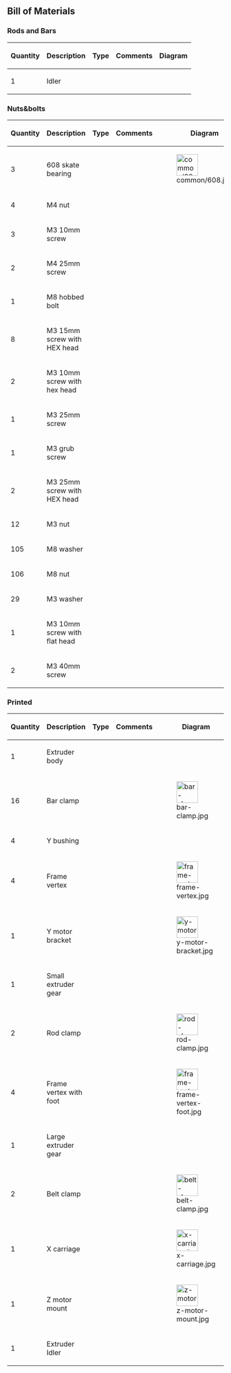 == Bill of Materials ==

=== Rods and Bars ===
{| class="wikitable sortable" border="1"
|-
! scope="col" | Quantity
! scope="col" | Description
! scope="col" | Type
! scope="col" class="unsortable" | Comments
! scope="col" class="unsortable" | Diagram
|-
| 1 || Idler ||  ||  ||
|}

=== Nuts&bolts ===
{| class="wikitable sortable" border="1"
|-
! scope="col" | Quantity
! scope="col" | Description
! scope="col" | Type
! scope="col" class="unsortable" | Comments
! scope="col" class="unsortable" | Diagram
|-
| 3 || 608 skate bearing ||  ||  || [[File:common/608.jpg|50px]]
|-
| 4 || M4 nut ||  ||  ||
|-
| 3 || M3 10mm screw ||  ||  ||
|-
| 2 || M4 25mm screw ||  ||  ||
|-
| 1 || M8 hobbed bolt ||  ||  ||
|-
| 8 || M3 15mm screw with HEX head ||  ||  ||
|-
| 2 || M3 10mm screw with hex head ||  ||  ||
|-
| 1 || M3 25mm screw ||  ||  ||
|-
| 1 || M3 grub screw ||  ||  ||
|-
| 2 || M3 25mm screw with HEX head ||  ||  ||
|-
| 12 || M3 nut ||  ||  ||
|-
| 105 || M8 washer ||  ||  ||
|-
| 106 || M8 nut ||  ||  ||
|-
| 29 || M3 washer ||  ||  ||
|-
| 1 || M3 10mm screw with flat head ||  ||  ||
|-
| 2 || M3 40mm screw ||  ||  ||
|}

=== Printed ===
{| class="wikitable sortable" border="1"
|-
! scope="col" | Quantity
! scope="col" | Description
! scope="col" | Type
! scope="col" class="unsortable" | Comments
! scope="col" class="unsortable" | Diagram
|-
| 1 || Extruder body ||  ||  ||
|-
| 16 || Bar clamp ||  ||  || [[File:bar-clamp.jpg|50px]]
|-
| 4 || Y bushing ||  ||  ||
|-
| 4 || Frame vertex ||  ||  || [[File:frame-vertex.jpg|50px]]
|-
| 1 || Y motor bracket ||  ||  || [[File:y-motor-bracket.jpg|50px]]
|-
| 1 || Small extruder gear ||  ||  ||
|-
| 2 || Rod clamp ||  ||  || [[File:rod-clamp.jpg|50px]]
|-
| 4 || Frame vertex with foot ||  ||  || [[File:frame-vertex-foot.jpg|50px]]
|-
| 1 || Large extruder gear ||  ||  ||
|-
| 2 || Belt clamp ||  ||  || [[File:belt-clamp.jpg|50px]]
|-
| 1 || X carriage ||  ||  || [[File:x-carriage.jpg|50px]]
|-
| 1 || Z motor mount ||  ||  || [[File:z-motor-mount.jpg|50px]]
|-
| 1 || Extruder Idler ||  ||  ||
|}
